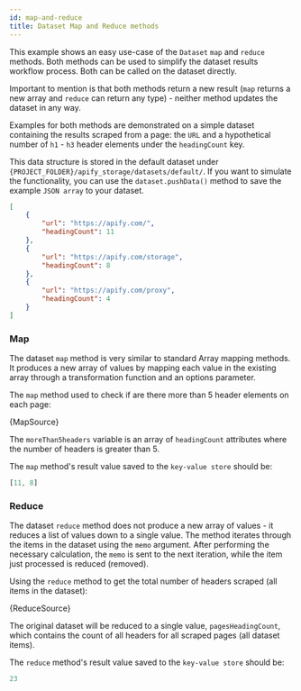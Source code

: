 ```yaml
---
id: map-and-reduce
title: Dataset Map and Reduce methods
---
```



This example shows an easy use-case of the <VersionedApiLink apiPath="core/class/Dataset">`Dataset`</VersionedApiLink> <VersionedApiLink apiPath="core/class/Dataset#map">`map`</VersionedApiLink>
and <VersionedApiLink apiPath="core/class/Dataset#reduce">`reduce`</VersionedApiLink> methods. Both methods can be used to simplify
the dataset results workflow process. Both can be called on the <VersionedApiLink apiPath="core/class/Dataset">dataset</VersionedApiLink> directly.

Important to mention is that both methods return a new result (`map` returns a new array and `reduce` can return any type) - neither method updates
the dataset in any way.

Examples for both methods are demonstrated on a simple dataset containing the results scraped from a page: the `URL` and a hypothetical number of
`h1` - `h3` header elements under the `headingCount` key.

This data structure is stored in the default dataset under `{PROJECT_FOLDER}/apify_storage/datasets/default/`. If you want to simulate the
functionality, you can use the <VersionedApiLink apiPath="core/class/Dataset#pushData">`dataset.pushData()`</VersionedApiLink>
method to save the example `JSON array` to your dataset.

```json
[
    {
        "url": "https://apify.com/",
        "headingCount": 11
    },
    {
        "url": "https://apify.com/storage",
        "headingCount": 8
    },
    {
        "url": "https://apify.com/proxy",
        "headingCount": 4
    }
]
```

### Map

The dataset `map` method is very similar to standard Array mapping methods. It produces a new array of values by mapping each value in the existing
array through a transformation function and an options parameter.

The `map` method used to check if are there more than 5 header elements on each page:

<CodeBlock className="language-js">
	{MapSource}
</CodeBlock>

The `moreThan5headers` variable is an array of `headingCount` attributes where the number of headers is greater than 5.

The `map` method's result value saved to the <VersionedApiLink apiPath="core/class/KeyValueStore">`key-value store`</VersionedApiLink> should be:

```javascript
[11, 8]
```

### Reduce

The dataset `reduce` method does not produce a new array of values - it reduces a list of values down to a single value. The method iterates through
the items in the dataset using the <VersionedApiLink apiPath="core/class/Dataset#reduce">`memo` argument</VersionedApiLink>. After performing the necessary
calculation, the `memo` is sent to the next iteration, while the item just processed is reduced (removed).

Using the `reduce` method to get the total number of headers scraped (all items in the dataset):

<CodeBlock className="language-js">
	{ReduceSource}
</CodeBlock>

The original dataset will be reduced to a single value, `pagesHeadingCount`, which contains the count of all headers for all scraped pages (all
dataset items).

The `reduce` method's result value saved to the <VersionedApiLink apiPath="core/class/KeyValueStore">`key-value store`</VersionedApiLink> should be:

```javascript
23
```
